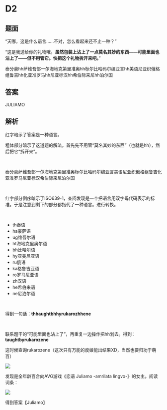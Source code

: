 # D2

## 题面

“<span className="text-red-600">天哪，这是什么语言……</span>不对，怎么看起来还不止一种？”

“这是我送给你的礼物哦。**虽然包装上沾上了一点莫名其妙的东西——可能里面也沾上了——但不用管它。快把这个礼物拆开来吧。**”

<div className="text-3xl">
  泰分豪hh萨维吾部一尔海地克第里准奥hh标尔比哈码尔编亚言hh美语尼亚织俄格组鲁吉hh化亚准罗马hh尼亚标汉hh希伯际来尼hh泊尔国
</div>

## 答案

<AnswerBlock>JULIAMO</AnswerBlock>

## 解析

红字暗示了答案是一种语言。

粗体部分暗示了这道题的解法。首先先不用管“莫名其妙的东西”（也就是hh），然后把它“拆开来”。

<br />

泰<span className="text-red-600">分</span>豪萨维吾<span className="text-red-600">部一</span>尔海地克<span className="text-red-600">第</span>里<span className="text-red-600">准</span>奥<span className="text-red-600">标</span>尔比哈<span className="text-red-600">码</span>尔<span className="text-red-600">编</span>亚<span className="text-red-600">言</span>美<span className="text-red-600">语</span>尼亚<span className="text-red-600">织</span>俄格<span className="text-red-600">组</span>鲁吉<span className="text-red-600">化</span>亚<span className="text-red-600">准</span>罗马尼亚<span className="text-red-600">标</span>汉希伯<span className="text-red-600">际</span>来尼泊尔<span className="text-red-600">国</span>

<br />

红字部分倒序暗示了ISO639-1，查阅发现是一个把语言用双字母代码表示的标准。于是注意到剩下的部分都指代了一种语言。进行转换。

<br />

- th泰语
- ha豪萨语
- ug维吾尔语
- ht海地克里奥尔语
- bh比哈尔语
- hy亚美尼亚语
- ru俄语
- ka格鲁吉亚语
- ro罗马尼亚语
- zh汉语
- he希伯来语
- ne尼泊尔语

<br />

得到一句话：**thhaughtbhhyrukarozhhene**

<br />

联系题干的“可能里面也沾上了”，再重复一边操作把hh划去。得到：**taughtbyrukarozene**

这时候查询rukarozene（这次只有万能的度娘能出结果XD，当然也要归功于萌百）

![](./02-d2.assets/image_1.webp)

发现是全年龄百合向AVG游戏《恋语 Juliamo -amrilata lingvo-》的女主。阅读词条：

![](./02-d2.assets/image_2.webp)

得到答案【Juliamo】
